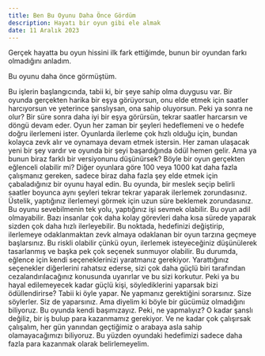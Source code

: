 ```yaml
---
title: Ben Bu Oyunu Daha Önce Gördüm
description: Hayatı bir oyun gibi ele almak
date: 11 Aralık 2023
---
```


<Paragraph>Gerçek hayatta bu oyun hissini ilk fark ettiğimde, bunun bir oyundan farkı olmadığını anladım.</Paragraph>

<Paragraph>Bu oyunu daha önce görmüştüm.</Paragraph>

<Paragraph>
Bu işlerin başlangıcında, tabii ki, bir şeye sahip olma duygusu var. Bir oyunda gerçekten harika bir eşya görüyorsun, onu elde etmek için saatler harcıyorsun ve yeterince şanslıysan, ona sahip oluyorsun. Peki ya sonra ne olur? Bir süre sonra daha iyi bir eşya görürsün, tekrar saatler harcarsın ve döngü devam eder. Oyun her zaman bir şeyleri hedeflemeni ve o hedefe doğru ilerlemeni ister. Oyunlarda ilerleme çok hızlı olduğu için, bundan kolayca zevk alır ve oynamaya devam etmek istersin. Her zaman ulaşacak yeni bir şey vardır ve oyunda bir şeyi başardığında ödül hemen gelir. Ama ya bunun biraz farklı bir versiyonunu düşünürsek?
</Paragraph>

<Paragraph>
Böyle bir oyun gerçekten eğlenceli olabilir mi? Diğer oyunlara göre 100 veya 1000 kat daha fazla çalışmanız gereken, sadece biraz daha fazla şey elde etmek için çabaladığınız bir oyunu hayal edin. Bu oyunda, bir meslek seçip belirli saatler boyunca aynı şeyleri tekrar tekrar yaparak ilerlemek zorundasınız. Üstelik, yaptığınız ilerlemeyi görmek için uzun süre beklemek zorundasınız. Bu oyunu sevebilmenin tek yolu, yaptığınız işi sevmek olabilir. Bu oyun adil olmayabilir. Bazı insanlar çok daha kolay görevleri daha kısa sürede yaparak sizden çok daha hızlı ilerleyebilir. Bu noktada, hedefinizi değiştirip, ilerlemeye odaklanmaktan zevk almaya odaklanan bir oyun tarzına geçmeye başlarsınız. Bu riskli olabilir çünkü oyun, ilerlemek isteyeceğiniz düşünülerek tasarlanmış ve başka pek çok seçenek sunmuyor olabilir.
</Paragraph>

<Paragraph>
Bu durumda, eğlence için kendi seçeneklerinizi yaratmanız gerekiyor. Yarattığınız seçenekler diğerlerini rahatsız ederse, sizi çok daha güçlü biri tarafından cezalandırılacağınız konusunda uyarırlar ve bu sizi korkutur. Peki ya bu hayal edilemeyecek kadar güçlü kişi, söylediklerini yaparsak bizi ödüllendirirse? Tabii ki öyle yapar. Ne yapmanız gerektiğini sorarsınız. Size söylerler. Siz de yaparsınız. Ama diyelim ki böyle bir gücümüz olmadığını biliyoruz. Bu oyunda kendi başımızayız. Peki, ne yapmalıyız? O kadar şanslı değiliz, bir iş bulup para kazanmamız gerekiyor. Ve ne kadar çok çalışırsak çalışalım, her gün yanından geçtiğimiz o arabaya asla sahip olamayacağımızı biliyoruz. Bu yüzden oyundaki hedefimizi sadece daha fazla para kazanmak olarak belirlemeyelim.
</Paragraph>